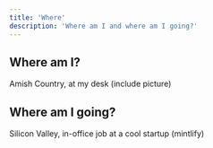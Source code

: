 ```yaml
---
title: 'Where'
description: 'Where am I and where am I going?'
---
```


## Where am I?

Amish Country, at my desk (include picture)

## Where am I going?

Silicon Valley, in-office job at a cool startup (mintlify)

